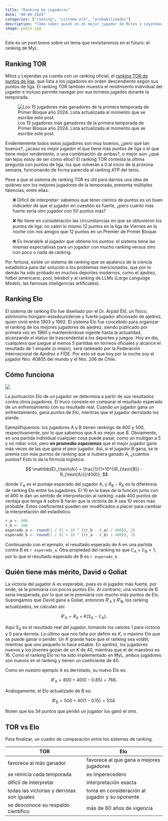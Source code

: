 ```yaml
---
title: "Ranking de jugadores"
date: "08-06-2024"
categories: ["ranking", "sistema elo", "probabilidades"]
description: "Cómo saber quién es el mejor jugador de Mitos y Leyendas utilizando la ciencia."
image: podio.jpg
---
```


<style>
  ul {
    list-style-type: none;
  }
</style>

Este es un post breve sobre un tema que revisitaremos en el futuro: el ranking de MyL.

## Ranking TOR

Mitos y Leyendas ya cuenta con un ranking oficial, el [ranking TOR de puntos de liga](https://torneos.myl.cl/ranking/season/4/54/primera-temporada-primer-bloque-2024?page=1), que lista a los jugadores en orden descendiente según sus puntos de liga. El ranking TOR también muestra el rendimiento individual del jugador e incluso permite navegar por sus torneos jugados durante la temporada.

![Los 15 jugadores más ganadores de la primera temporada de Primer Bloque año 2024. Lista actualizada al momento que se escribe este post.](ranking-tor.jpg)

Evidentemente todos estos jugadores son muy buenos, ¿pero qué tan buenos?, ¿acaso es mejor jugador el que tiene más puntos de liga o el que tiene mejor rendimiento, o una combinación de ambas?, o mejor aún: ¿qué tan lejos estoy de ser como ellos? El ranking TOR contesta la última pregunta con puntos de liga, los que volverán a 0 al inicio de la próxima semana, funcionando de forma parecida al ranking ATP del tenis.

Pese a que el sistema de ranking TOR es útil para darnos una idea de quiénes son los mejores jugadores de la temporada, presenta múltiples falencias, entre ellas:

-   ❌ Difícil de interpretar: sabemos que tener cientos de puntos es un buen indicador de que el jugador en cuestión es fuerte, ¿pero cuánto más fuerte sería otro jugador con 50 puntos más?

-   ❌ No tiene en consideración las circunstancias en que se obtuvieron los puntos de liga: no valen lo mismo 12 puntos en la liga de Viernes en la noche con mis amigos que 12 puntos en un Premier de Primer Bloque.

-   ❌ Es invariable al jugador que obtiene los puntos: el sistema tiene las mismas expectativas para un jugador con mucho ranking versus otro con poco o nada de ranking.

Por fortuna, existe un sistema de ranking que se apalanca de la ciencia estadística para dar solución a los problemas mencionados, que por lo demás ha sido probado en muchos deportes modernos, como el ajedrez, fútbol americano, pool, béisbol y al ranking de LLMs (*Large Language Models*, las famosas inteligencias artificiales).

## Ranking Elo

El sistema de ranking Elo fue diseñado por el Dr. Árpád Élő, un físico, astrónomo húngaro-estadounidense y fuerte jugador aficionado de ajedrez, quien vivió entre 1903 y 1992. El sistema Elo fue concebido para organizar el ranking de los mejores jugadores de ajedrez, siendo publicado por primera vez en 1960 y manteniéndose vigente hasta la actualidad, alcanzando el status de trascendental a los deportes y juegos. Hoy en día, cualquiera que juegue al menos 5 partidas en torneos oficiales y alcance el resultado de 1 empate (o mejor), será rankeado por la Federación Internacional de Ajedrez o FIDE. Por esto sé que hoy por la noche soy el jugador Nro. 40805 del mundo y el Nro. 206 de Chile.

## Cómo funciona

![](basic-maths.jpg)

La puntuación Elo de un jugador se determina a partir de sus resultados contra otros jugadores. El truco consiste en comparar el resultado esperado de un enfrentamiento con su resultado real. Cuando un jugador gana un enfrentamiento, gana puntos de Elo, mientras que el jugador derrotado los pierde.

Ejemplifiquemos: los jugadores $\text{A}$ y $\text{B}$ tienen rankings de 800 y 500, respectivamente, por lo que sabemos que $\text{A}$ es mejor que $\text{B}$. Obviamente, en una partida individual cualquier cosa puede pasar, como un mulligan a 5 y no robar oros, pero **en promedio *esperamos*** que el mejor jugador gane más veces de las que gana el peor jugador. Así, si el jugador $\text{B}$ gana, se le premia con más puntos de ranking que si hubiera ganado $\text{A}$, ¿cuántos puntos? Esto lo da la fórmula logística:

$$
\mathbb{E}_{\text{A}} = \frac{1}{1+10^{(R_{\text{B}} - R_{\text{A}})/400}},
$$

donde $\mathbb{E}_{\text{A}}$ es el puntaje esperado del jugador $\text{A}$, y $R_{\text{B}} - R_{\text{A}}$ es la diferencia de ranking Elo entre los jugadores. El 10 en la base de la función junto con el 400 le dan un sentido de interpretación al ranking: cada 400 puntos de ventaja que tenga $\text{A}$ sobre $\text{B}$ harán que la victoria de $\text{A}$ sea 10 veces más probable. Estos coeficientes pueden ser modificados a placer para cambiar la interpretación del estadístico.

```r
r_a <- 800
r_b <- 500
esperado_a <- round(1 / (1 + 10 ^ ((r_b - r_a) / 400)), 2)
esperado_b <- round(1 / (1 + 10 ^ ((r_a - r_b) / 400)), 2)
```

Continuando con el ejemplo, el resultado esperado de $\text{A}$ en una partida contra $\text{B}$ es `r esperado_a`. Otra propiedad del ranking es que $\mathbb{E}_{\text{A}} + \mathbb{E}_{\text{B}} = 1$, por lo que el resultado esperado de $\text{B}$ es `r esperado_b`.

## Quién tiene más mérito, David o Goliat

La victoria del jugador $\text{A}$ es esperable, pues es el jugador más fuerte, por ende, se le premiaría con pocos puntos Elo. Al contrario, una victoria de $\text{B}$ sería inesperada, por lo que se le premiaría con mucho más puntos de Elo. Supongamos que David gana a Goliat, entonces $R'_{\text{A}}$ y $R'_{\text{B}}$, los ranking actualizados, se calculan así:

$$
R'_{\text{A}} = R_{\text{A}} + K (S_{\text{A}} - \mathbb{E}_{\text{A}}).
$$

Aquí $S_{\text{A}}$ es el resultado real del jugador, tomando los valores 1 para victoria y 0 para derrota. Lo último que nos falta por definir es $K$, o máximo Elo que se puede ganar o perder. Un $K$ grande hace que el ranking sea volátil, mientras que uno pequeño lo hace estable. En ajedrez, los jugadores nuevos y los jóvenes gozan de un $K$ de 40, mientras que el de maestros es 16. Como el ranking Elo no ha sido implementado en MyL, ambos jugadores son nuevos en el ranking y tienen un coeficiente de 40.

Como en nuestro ejemplo $\text{A}$ es derrotado, su nuevo Elo es:

$$
R'_{\text{A}} = 800 + 40(0-0.85)=766.
$$

Análogamente, el Elo actualizado de $\text{B}$ es:

$$
R'_{\text{B}} = 500 + 40(1-0.15)=534.
$$

Noten que los 34 puntos que perdió un jugador los ganó el otro.

## TOR vs Elo

Para finalizar, un cuadro de comparación entre los sistemas de ranking.

| TOR                                        | Elo                                            |
|------------------------------------|------------------------------------|
| favorece al más ganador                    | favorece al que gana a mejores jugadores       |
| se reinicia cada temporada                 | es imperecedero                                |
| difícil de interpretar                     | interpretación exacta                          |
| todas las victorias y derrotas son iguales | toma en consideración al jugador y su oponente |
| se desconoce su respaldo científico        | más de 60 años de vigencia                     |
